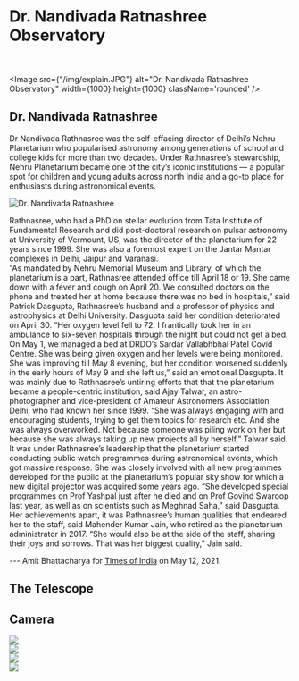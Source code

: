 
# Dr. Nandivada Ratnashree Observatory

<br></br>
<Image 
    src={"/img/explain.JPG"}
    alt="Dr. Nandivada Ratnashree Observatory"
    width={1000}
    height={1000}
    className='rounded'
/>

## Dr. Nandivada Ratnashree

<div className='flex flex-col md:flex-row items-center justify-center'>

<p> Dr Nandivada Rathnasree was the self-effacing director of Delhi’s Nehru Planetarium who popularised astronomy among generations of school and college kids for more than two decades. Under Rathnasree’s stewardship, Nehru Planetarium became one of the city’s iconic institutions — a popular spot for children and young adults across north India and a go-to place for enthusiasts during astronomical events.</p>
<Image
    src="/img/drratnashree.png"
    alt="Dr. Nandivada Ratnashree"
    width={200}
    height={200}
    className='rounded-2xl w-1/2 h-auto m-4'
/>
</div>

Rathnasree, who had a PhD on stellar evolution from Tata Institute of Fundamental Research and did post-doctoral research on pulsar astronomy at University of Vermount, US, was the director of the planetarium for 22 years since 1999. She was also a foremost expert on the Jantar Mantar complexes in Delhi, Jaipur and Varanasi. \
“As mandated by Nehru Memorial Museum and Library, of which the planetarium is a part, Rathnasree attended office till April 18 or 19. She came down with a fever and cough on April 20. We consulted doctors on the phone and treated her at home because there was no bed in hospitals,” said Patrick Dasgupta, Rathnasree’s husband and a professor of physics and astrophysics at Delhi University.
Dasgupta said her condition deteriorated on April 30. “Her oxygen level fell to 72. I frantically took her in an ambulance to six-seven hospitals through the night but could not get a bed. On May 1, we managed a bed at DRDO’s Sardar Vallabhbhai Patel Covid Centre. She was being given oxygen and her levels were being monitored. She was improving till May 8 evening, but her condition worsened suddenly in the early hours of May 9 and she left us,” said an emotional Dasgupta. It was mainly due to Rathnasree’s untiring efforts that that the planetarium became a people-centric institution, said Ajay Talwar, an astro-photographer and vice-president of Amateur Astronomers Association Delhi, who had known her since 1999.
“She was always engaging with and encouraging students, trying to get them topics for research etc. And she was always overworked. Not because someone was piling work on her but because she was always taking up new projects all by herself,” Talwar said. \
It was under Rathnasree’s leadership that the planetarium started conducting public watch programmes during astronomical events, which got massive response. She was closely involved with all new programmes developed for the public at the planetarium’s popular sky show for which a new digital projector was acquired some years ago. “She developed special programmes on Prof Yashpal just after he died and on Prof Govind Swaroop last year, as well as on scientists such as Meghnad Saha,” said Dasgupta.
Her achievements apart, it was Rathnasree’s human qualities that endeared her to the staff, said Mahender Kumar Jain, who retired as the planetarium administrator in 2017. “She would also be at the side of the staff, sharing their joys and sorrows. That was her biggest quality,” Jain said.

--- Amit Bhattacharya for [Times of India](https://timesofindia.indiatimes.com/city/delhi/scientist-who-made-nehru-planetarium-a-city-icon-dies/articleshow/82561452.cms) on May 12, 2021.

## The Telescope



## Camera

<div className='grid grid-col-2'>
    <div>
    <img src="/img/equipment/ccd0.jpeg" />
    </div>
    <div>
    <img src="/img/equipment/ccd1.jpeg" />
    </div>
    <div>
    <img src="/img/equipment/ccd2.jpeg"/>
    </div>
    <div>
    <img src="/img/equipment/autostar.jpeg" />
    </div>
</div>
